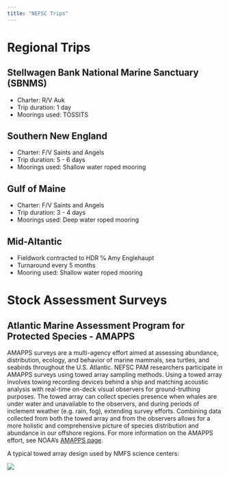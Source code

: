 ```yaml
---
title: "NEFSC Trips"
---
```


# Regional Trips

## Stellwagen Bank National Marine Sanctuary (SBNMS)

- Charter: R/V Auk
- Trip duration: 1 day
- Moorings used: TOSSITS

## Southern New England

- Charter: F/V Saints and Angels
- Trip duration: 5 - 6 days
- Moorings used: Shallow water roped mooring


## Gulf of Maine

- Charter: F/V Saints and Angels
- Trip duration: 3 - 4 days
- Moorings used: Deep water roped mooring

## Mid-Altantic
- Fieldwork contracted to HDR ℅ Amy Englehaupt
- Turnaround every 5 months
- Mooring used: Shallow water roped mooring


# Stock Assessment Surveys

## Atlantic Marine Assessment Program for Protected Species \- AMAPPS 

AMAPPS surveys are a multi-agency effort aimed at assessing abundance, distribution, ecology, and behavior of marine mammals, sea turtles, and seabirds throughout the U.S. Atlantic. NEFSC PAM researchers participate in AMAPPS surveys using towed array sampling methods. Using a towed array involves towing recording devices behind a ship and matching acoustic analysis with real-time on-deck visual observers for ground-truthing purposes. The towed array can collect species presence when whales are under water and unavailable to the observers, and during periods of inclement weather (e.g. rain, fog), extending survey efforts. Combining data collected from both the towed array and from the observers allows for a more holistic and comprehensive picture of species distribution and abundance in our offshore regions. For more information on the AMAPPS effort, see NOAA’s [AMAPPS page](https://www.fisheries.noaa.gov/new-england-mid-atlantic/population-assessments/atlantic-marine-assessment-program-protected). 

A typical towed array design used by NMFS science centers:

![](/content/FieldMethods/images/towedarray.png)